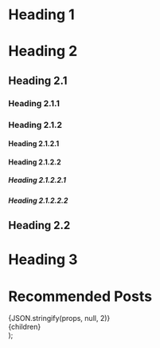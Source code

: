 


# Heading 1

# Heading 2

## Heading 2.1

### Heading 2.1.1

### Heading 2.1.2

#### Heading 2.1.2.1

#### Heading 2.1.2.2

##### Heading 2.1.2.2.1

##### Heading 2.1.2.2.2

## Heading 2.2

# Heading 3

# Recommended Posts


<div>{JSON.stringify(props, null, 2)}</div>


  <div style={{backgroundColor: 'aquamarine'}}>
    {children}
  </div>
);
